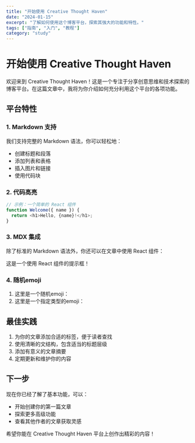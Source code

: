 ```yaml
---
title: "开始使用 Creative Thought Haven"
date: "2024-01-15"
excerpt: "了解如何使用这个博客平台，探索其强大的功能和特性。"
tags: ["指南", "入门", "教程"]
category: "study"
---
```


# 开始使用 Creative Thought Haven

欢迎来到 Creative Thought Haven！这是一个专注于分享创意思维和技术探索的博客平台。在这篇文章中，我将为你介绍如何充分利用这个平台的各项功能。

## 平台特性

### 1. Markdown 支持

我们支持完整的 Markdown 语法，你可以轻松地：

- 创建标题和段落
- 添加列表和表格
- 插入图片和链接
- 使用代码块

### 2. 代码高亮

```javascript
// 示例：一个简单的 React 组件
function Welcome({ name }) {
  return <h1>Hello, {name}!</h1>;
}
```

### 3. MDX 集成

除了标准的 Markdown 语法外，你还可以在文章中使用 React 组件：

<Alert>
  这是一个使用 React 组件的提示框！<RandomEmoji />
</Alert>

### 4. 随机emoji

1. 这里是一个随机emoji：<RandomEmoji />
2. 这里是一个指定类型的emoji：<RandomEmoji type="tech" />

## 最佳实践

1. 为你的文章添加合适的标签，便于读者查找
2. 使用清晰的文结构，包含适当的标题层级
3. 添加有意义的文章摘要
4. 定期更新和维护你的内容

## 下一步

现在你已经了解了基本功能，可以：

- 开始创建你的第一篇文章
- 探索更多高级功能
- 查看其他作者的文章获取灵感

希望你能在 Creative Thought Haven 平台上创作出精彩的内容！